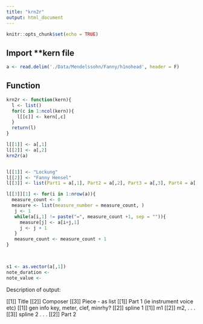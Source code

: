 ```yaml
---
title: "krn2r"
output: html_document
---
```


```r
knitr::opts_chunk$set(echo = TRUE)
```


## Import **kern file

```r
a <- read.delim('./Data/Mendelssohn/Fanny/h1nohead', header = F)
```


## Function

```r

krn2r <- function(kern){
  l <- list()
  for(c in 1:ncol(kern)){
    l[[c]] <- kern[,c]
  }
  return(l)
}

l[[1]] <- a[,1]
l[[2]] <- a[,2]
krn2r(a)


l[[1]] <- "Lockung"
l[[2]] <- "Fanny Hensel"
l[[3]] <- list(Part1 = a[,1], Part2 = a[,2], Part3 = a[,3], Part4 = a[,4])

l[[3]][1] <- for(i in 1:nrow(a)){
  measure_count <- 0
  measure <- list(measure_number = measure_count, )
   j <- 1
   while(a[i,1] != paste("=", measure_count +1, sep = "")){
     measure[j] <- a[i+j,1]
     j <- j + 1
   }
   measure_count <- measure_count + 1
}
  


s1 <- as.vector(a[,1])
note_duration <- 
note_value <- 

```


Description of output: 

[[1]] Title
[[2]] Composer
[[3]] Piece - as list
      [[1]] Part 1 (ie instrument voice etc)
            [[1]] gen info
                  key, meter, clef, minrhy?
            [[2]] spline 1
                  [[1]] m1
                  [[2]] m2, 
                  .
                  .
                  .
            [[3]] spline 2
            .
            .
            .
      [[2]] Part 2

